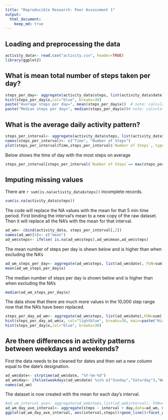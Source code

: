 ```yaml
---
title: "Reproducible Research: Peer Assessment 1"
output: 
  html_document:
    keep_md: true
---
```



## Loading and preprocessing the data

```r
activity_data<- read.csv("activity.csv", header=TRUE)
library(ggplot2)

``` 

## What is mean total number of steps taken per day?

```r
steps_per_day<- aggregate(activity_data$steps, list(activity_data$date),FUN=sum, na.rm=TRUE)
hist(steps_per_day$x,col="blue", breaks=30)
paste("Average steps per day=", mean(steps_per_day$x))  # note: calculated without NA
paste("Median steps per day=", median(steps_per_day$x))# note: calculated without NA

``` 


## What is the average daily activity pattern?
```r
steps_per_interval<- aggregate(activity_data$steps, list(activity_data$interval),FUN=mean, na.rm=TRUE)
names(steps_per_interval)<- c("Time", "Number of Steps")
plot(steps_per_interval$Time,steps_per_interval$`Number of Steps`, type = "l")
``` 


Below shows the time of day with the most steps on average
```r
steps_per_interval[steps_per_interval$`Number of Steps`== max(steps_per_interval$`Number of Steps`),1:2]

``` 

## Imputing missing values
There are `r sum(is.na(activity_data$steps))` incomplete records.
 
```r
sum(is.na(activity_data$steps))
```

The code will replace the NA values with the mean for that 5 min time period.  First binding the interval's mean to a new copy of the raw dataset.  Then it will replace all the NA's with the mean for that interval.

```r

ad_wm<- cbind(activity_data, steps_per_interval[,2])
names(ad_wm)[4]<- c("mean")
ad_wm$steps<- ifelse( is.na(ad_wm$steps),ad_wm$mean,ad_wm$steps)
```
The mean number of steps per day is shewn below and is higher than when excluding the NA's

```r
ad_wm_steps_per_day<- aggregate(ad_wm$steps, list(ad_wm$date), FUN=sum)
mean(ad_wm_steps_per_day$x)

``` 
The median number of steps per day is shown below and is higher than when excluding the NA's
```r
median(ad_wm_steps_per_day$x)

``` 

The data show that there are much more values in the 10,000 step range now that the NA's have been replaced.
```r
steps_per_day_ad_wm<- aggregate(ad_wm$steps, list(ad_wm$date),FUN=sum)
hist(steps_per_day_ad_wm$x, col="lightblue", breaks=30, main=paste("Histogram of Total steps: data with NA replaced with mean"))
hist(steps_per_day$x,col="blue", breaks=30)

```


## Are there differences in activity patterns between weekdays and weekends?
First the data needs to be cleaned for dates and then set a new column equal to the date's designation.
```r
ad_wm$date<- strptime(ad_wm$date, "%Y-%m-%d")
ad_wm$day<- ifelse(weekdays(ad_wm$date) %in% c("Sunday","Saturday"),"Weekend","Weekday")
names(ad_wm)

``` 

The dataset is now created with the mean for each day's interval.
```r
#ad_wm_interval_ave<- aggregate(ad_wm$steps,list(ad_wm$interval), FUN=mean)
ad_wm_day_ave_interval<- aggregate(steps ~ interval + day,data=ad_wm, mean)
ggplot(ad_wm_day_ave_interval, aes(interval,steps))+geom_line()+facet_grid((day~.))


``` 



